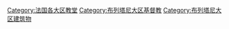 [[Category:法国各大区教堂|Category:法国各大区教堂]]
[[Category:布列塔尼大区基督教|Category:布列塔尼大区基督教]]
[[Category:布列塔尼大区建筑物|Category:布列塔尼大区建筑物]]